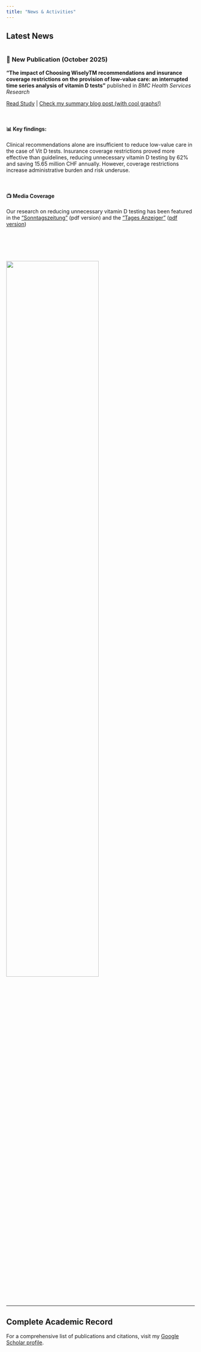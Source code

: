 ```yaml
---
title: "News & Activities"
---
```


## Latest News


::: {layout="[60, 40]"}
::: {.column}
### 📰 **New Publication** (October 2025)

**"The impact of Choosing WiselyTM recommendations and insurance coverage restrictions on the provision of low-value care: an interrupted time series analysis of vitamin D tests"** published in *BMC Health Services Research*

[Read Study](https://bmchealthservres.biomedcentral.com/articles/10.1186/s12913-025-13524-9) | [Check my summary blog post (with cool graphs!)](/posts/2025-06-07-blog1/scroll.html)

\

#### 📊 **Key findings:**
Clinical recommendations alone are insufficient to reduce low-value care in the case of Vit D tests. Insurance coverage restrictions proved more effective than guidelines, reducing unnecessary vitamin D testing by 62% and saving 15.65 million CHF annually. However, coverage restrictions increase administrative burden and risk underuse.

\

#### 📺 **Media Coverage**

Our research on reducing unnecessary vitamin D testing has been featured in the ["Sonntagszeitung"](media/sonntagszeitung.jpg) (pdf version) and the ["Tages Anzeiger"](https://www.tagesanzeiger.ch/vitamin-d-tests-bag-spart-60-millionen-bei-gesundheitskosten-701517681555) ([pdf version](media/2025_10_27_Überversorgung.pdf))
:::

::: {.column}
\

\

![](media/bmc2025.png){style="width: 70%; height: auto;"}
:::
:::

\



---

## Complete Academic Record

For a comprehensive list of publications and citations, visit my [Google Scholar profile](https://scholar.google.com/citations?user=buQosFUAAAAJ&hl=en).


